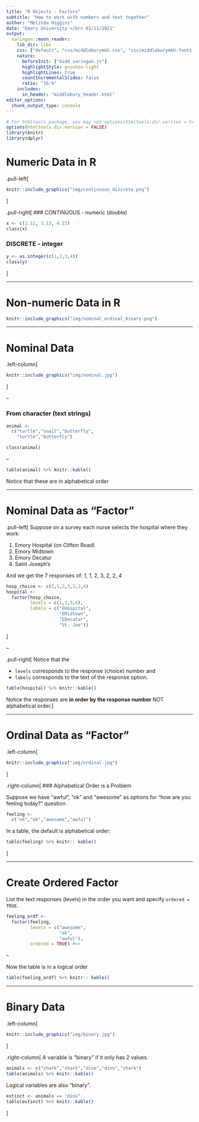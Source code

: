 ```yaml
---
title: "R Objects - Factors"
subtitle: "How to work with numbers and text together"
author: "Melinda Higgins"
date: "Emory University </br> 02/11/2021"
output:
  xaringan::moon_reader:
    lib_dir: libs
    css: ["default", "css/middleburymkh.css", "css/middleburymkh-fonts.css", "css/sidecodeplot.css"]
    nature:
      beforeInit: ["midd_xaringan.js"]
      highlightStyle: gruvbox-light
      highlightLines: true
      countIncrementalSlides: false
      ratio: "16:9"
    includes:
      in_header: "middlebury_header.html"
editor_options: 
  chunk_output_type: console
---
```

```r
# For htmltools package, you may set options(htmltools.dir.version = FALSE) to suppress the version number in the subdirectory name.
options(htmltools.dir.version = FALSE)
library(knitr)
library(dplyr)
```

# Numeric Data in R

.pull-left[

```r
knitr::include_graphics("img/continuous_discrete.png")
```
]

.pull-right[
### CONTINUOUS - numeric (double)
    
```r
x <- c(1.12, 1.13, 4.23)
class(x)
```

### DISCRETE - integer

```r
y <- as.integer(c(1,2,3,4))
class(y)
```
]

---

# Non-numeric Data in R

```r
knitr::include_graphics("img/nominal_ordinal_binary.png")
```

---

# Nominal Data 

.left-column[
```r
knitr::include_graphics("img/nominal.jpg")
```
]

--

### From character (text strings)
    
```r
animal <- 
  c("turtle","snail","butterfly",
    "turtle","butterfly")

class(animal)
```

--

```r
table(animal) %>% knitr::kable()
```

Notice that these are in alphabetical order

---

# Nominal Data as "Factor"

.pull-left[
Suppose on a survey each nurse selects the hospital where they work:

1. Emory Hospital (on Clifton Road)
2. Emory Midtown
3. Emory Decatur
4. Saint Joseph's

And we get the 7 responses of: 1, 1, 2, 3, 2, 2, 4

```r
hosp_choice <- c(1,1,2,3,2,2,4)
hospital <- 
  factor(hosp_choice,
         levels = c(1,2,3,4),
         labels = c("EHospital",
                    "EMidtown",
                    "EDecatur",
                    "St. Joe"))
```
]

--

.pull-right[
Notice that the 

* `levels` corresponds to the response (choice) number and
* `labels` corresponds to the text of the response option.

```r
table(hospital) %>% knitr::kable()
```

Notice the responses are **in order by the response number** NOT alphabetical order.]

---

# Ordinal Data as "Factor"

.left-column[
```r
knitr::include_graphics("img/ordinal.jpg")
```
]

.right-column[
### Alphabetical Order is a Problem

Suppose we have "awful", "ok" and "awesome" as options for "how are you feeling today?" question.

```r
feeling <- 
  c("ok","ok","awesome","awful")
```

In a table, the default is alphabetical order:

```r
table(feeling) %>% knitr:: kable()
```
]

---

# Create Ordered Factor

List the text responses (levels) in the order you want and specify `ordered = TRUE`.

```r
feeling_ordf <- 
  factor(feeling,
         levels = c("awesome",
                    "ok",
                    "awful"),
         ordered = TRUE) #<<
```

--

Now the table is in a logical order

```r
table(feeling_ordf) %>% knitr:: kable()
```

---

# Binary Data

.left-column[
```r
knitr::include_graphics("img/binary.jpg")
```
]

.right-column[
A variable is "binary" if it only has 2 values.

```r
animals <- c("shark","shark","dino","dino","shark")
table(animals) %>% knitr::kable()
```

Logical variables are also "binary".

```r
extinct <- animals == "dino"
table(extinct) %>% knitr::kable()
```

]